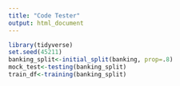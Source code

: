 ```yaml
---
title: "Code Tester"
output: html_document
---
```


```r
library(tidyverse)
set.seed(45211)
banking_split<-initial_split(banking, prop=.8)
mock_test<-testing(banking_split)
train_df<-training(banking_split)
```

